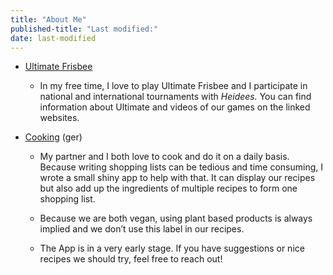 ```yaml
---
title: "About Me"
published-title: "Last modified:"
date: last-modified
---
```


-   [Ultimate Frisbee](private/ultimate_frisbee.qmd)

    -   In my free time, I love to play Ultimate Frisbee and I participate in national and international tournaments with *Heidees.* You can find information about Ultimate and videos of our games on the linked websites.

-   [Cooking](https://corneliusholler.shinyapps.io/Meal_and_shopping_list_planner/){target="_blank"} (ger)

    -   My partner and I both love to cook and do it on a daily basis. Because writing shopping lists can be tedious and time consuming, I wrote a small shiny app to help with that. It can display our recipes but also add up the ingredients of multiple recipes to form one shopping list.

    -   Because we are both vegan, using plant based products is always implied and we don't use this label in our recipes.

    -   The App is in a very early stage. If you have suggestions or nice recipes we should try, feel free to reach out!
